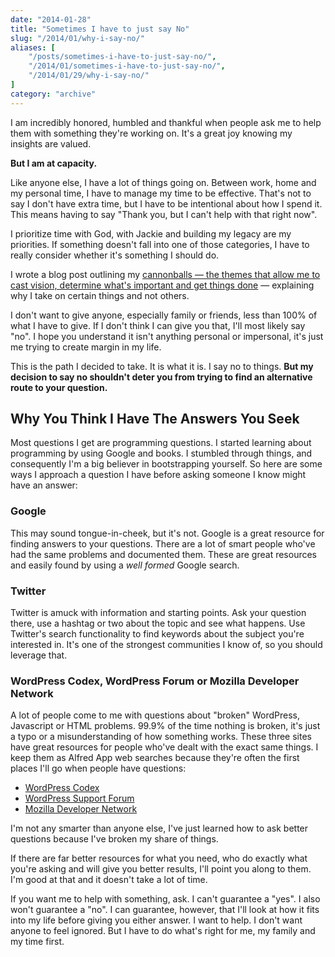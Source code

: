 ```yaml
---
date: "2014-01-28"
title: "Sometimes I have to just say No"
slug: "/2014/01/why-i-say-no/"
aliases: [
    "/posts/sometimes-i-have-to-just-say-no/",
    "/2014/01/sometimes-i-have-to-just-say-no/",
    "/2014/01/29/why-i-say-no/"
]
category: "archive"
---
```


I am incredibly honored, humbled and thankful when people ask me to help them with something they're working on. It's a great joy knowing my insights are valued.

**But I am at capacity.**

Like anyone else, I have a lot of things going on. Between work, home and my personal time, I have to manage my time to be effective. That's not to say I don't have extra time, but I have to be intentional about how I spend it. This means having to say "Thank you, but I can't help with that right now".

I prioritize time with God, with Jackie and building my legacy are my priorities. If something doesn't fall into one of those categories, I have to really consider whether it's something I should do.

I wrote a blog post outlining my [cannonballs — the themes that allow me to cast vision, determine what's important and get things done](https://bit.ly/19RXcgu) — explaining why I take on certain things and not others.

I don't want to give anyone, especially family or friends, less than 100% of what I have to give. If I don't think I can give you that, I'll most likely say "no". I hope you understand it isn't anything personal or impersonal, it's just me trying to create margin in my life.

This is the path I decided to take. It is what it is. I say no to things. **But my decision to say no shouldn't deter you from trying to find an alternative route to your question.**

## Why You Think I Have The Answers You Seek

Most questions I get are programming questions. I started learning about programming by using Google and books. I stumbled through things, and consequently I'm a big believer in bootstrapping yourself. So here are some ways I approach a question I have before asking someone I know might have an answer:

### Google

This may sound tongue-in-cheek, but it's not. Google is a great resource for finding answers to your questions. There are a lot of smart people who've had the same problems and documented them. These are great resources and easily found by using a _well formed_ Google search.

### Twitter

Twitter is amuck with information and starting points. Ask your question there, use a hashtag or two about the topic and see what happens. Use Twitter's search functionality to find keywords about the subject you're interested in. It's one of the strongest communities I know of, so you should leverage that.

### WordPress Codex, WordPress Forum or Mozilla Developer Network

A lot of people come to me with questions about "broken" WordPress, Javascript or HTML problems. 99.9% of the time nothing is broken, it's just a typo or a misunderstanding of how something works. These three sites have great resources for people who've dealt with the exact same things. I keep them as Alfred App web searches because they're often the first places I'll go when people have questions:


- [WordPress Codex](https://codex.wordpress.org/)
- [WordPress Support Forum](https://wordpress.org/support/)
- [Mozilla Developer Network](https://developer.mozilla.org/en-US/)


I'm not any smarter than anyone else, I've just learned how to ask better questions because I've broken my share of things.

If there are far better resources for what you need, who do exactly what you're asking and will give you better results, I'll point you along to them. I'm good at that and it doesn't take a lot of time.

If you want me to help with something, ask. I can't guarantee a "yes". I also won't guarantee a "no". I can guarantee, however, that I'll look at how it fits into my life before giving you either answer. I want to help. I don't want anyone to feel ignored. But I have to do what's right for me, my family and my time first.
